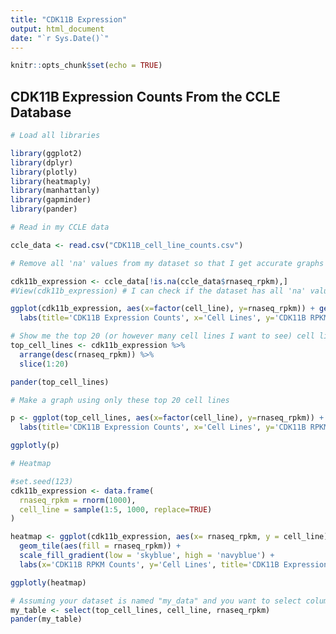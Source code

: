 ```yaml
---
title: "CDK11B Expression"
output: html_document
date: "`r Sys.Date()`"
---
```


```r
knitr::opts_chunk$set(echo = TRUE)
```

## CDK11B Expression Counts From the CCLE Database

```r
# Load all libraries

library(ggplot2)
library(dplyr)
library(plotly)
library(heatmaply)
library(manhattanly)
library(gapminder)
library(pander)
```

```r
# Read in my CCLE data

ccle_data <- read.csv("CDK11B_cell_line_counts.csv")
```

```r
# Remove all 'na' values from my dataset so that I get accurate graphs

cdk11b_expression <- ccle_data[!is.na(ccle_data$rnaseq_rpkm),]
#View(cdk11b_expression) # I can check if the dataset has all 'na' values removed from it
```

```r
ggplot(cdk11b_expression, aes(x=factor(cell_line), y=rnaseq_rpkm)) + geom_boxplot(fill='skyblue', color='black') +
  labs(title='CDK11B Expression Counts', x='Cell Lines', y='CDK11B RPKM')
```

```r
# Show me the top 20 (or however many cell lines I want to see) cell lines with the highest RNA expression counts for CDK11B
top_cell_lines <- cdk11b_expression %>%
  arrange(desc(rnaseq_rpkm)) %>%
  slice(1:20)

pander(top_cell_lines)
```

```r
# Make a graph using only these top 20 cell lines

p <- ggplot(top_cell_lines, aes(x=factor(cell_line), y=rnaseq_rpkm)) + geom_boxplot(fill='skyblue', color='black') +
  labs(title='CDK11B Expression Counts', x='Cell Lines', y='CDK11B RPKM')

ggplotly(p)
```

```r
# Heatmap

#set.seed(123)
cdk11b_expression <- data.frame(
  rnaseq_rpkm = rnorm(1000),
  cell_line = sample(1:5, 1000, replace=TRUE)
)

heatmap <- ggplot(cdk11b_expression, aes(x= rnaseq_rpkm, y = cell_line)) + 
  geom_tile(aes(fill = rnaseq_rpkm)) + 
  scale_fill_gradient(low = 'skyblue', high = 'navyblue') +
  labs(x='CDK11B RPKM Counts', y='Cell Lines', title='CDK11B Expression Heatmap')

ggplotly(heatmap)
```

```r
# Assuming your dataset is named "my_data" and you want to select columns "Column1" and "Column2"
my_table <- select(top_cell_lines, cell_line, rnaseq_rpkm)
pander(my_table)
```

